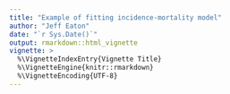 ```yaml
---
title: "Example of fitting incidence-mortality model"
author: "Jeff Eaton"
date: "`r Sys.Date()`"
output: rmarkdown::html_vignette
vignette: >
  %\VignetteIndexEntry{Vignette Title}
  %\VignetteEngine{knitr::rmarkdown}
  %\VignetteEncoding{UTF-8}
---
```


<!-- ```{r setup, include = FALSE} -->
<!-- knitr::opts_chunk$set( -->
<!--   collapse = TRUE, -->
<!--   comment = "#>" -->
<!-- ) -->
<!-- ``` -->

<!-- This vignette is a working document to illustrate the basic tools of the analysis. -->

<!-- ## Load data  -->

<!-- Prepped cohort datasets are stored separately in the `alphaepisdata` package. Load this package to access the data sets. -->

<!-- ```{r load data} -->
<!-- devtools::load_all("~/Documents/Code/R/alphaepisdata", export_all=FALSE) -->
<!-- devtools::load_all() -->

<!-- ## Load individual, residences, and HIV tests datasets -->
<!-- data(alpha_ind, alpha_res, alpha_hiv) -->

<!-- hiv <- subset(alpha_hiv, type %in% c("survey", "self report") & !is.na(result) & !is.na(testdate)) -->
<!-- res <- alpha_res -->
<!-- ind <- alpha_ind -->

<!-- ``` -->

<!-- The `prepare.stan.data()` function sets up stan input data for a model fit. Currently,  -->
<!-- the function uses datasets from the global environment, among other greivances which  -->
<!-- should be improved. -->

<!-- ```{r} -->
<!-- rakaif_stand <- prepare.stan.data(c('Rakai', '1975prior451'), 'Female', -->
<!--                                   min.time=1970, max.time=2015, min.age=15, max.age=100, -->
<!--                                   natmxstart.time=1994, artstart.time=2004.5, cohortstart.time=1970, cohortend.time=2015, -->
<!--                                   pen.ord.incrate=1, pen.ord.natmx.time=1, pen.ord.natmx.age=1, pen.ord.art=1, -->
<!--                                   dt=0.2, k.dt=5, nk.art=5, hivonly=FALSE, hivelig=FALSE) -->
<!-- ``` -->

<!-- Call `rstan::sampling()` to fit the model. Usually, I run approximately 4 chains for 500 iterations. This is best done on a cluster. -->

<!-- ```{r, fit model} -->
<!-- fit <- rstan::sampling(alphaepi::stanmodels$le_interact, data=rakaif_stand, -->
<!--                        iter=25, chains=1, chain_id=1, refresh=1) -->
<!-- ``` -->

<!-- The approach to analysis of model outputs is to create an output object and then -->
<!-- call functions to analyse posterior outputs. -->

<!-- ```{r, model outputs} -->
<!-- mod <- list(fit = fit, stand = rakaif_stand) -->
<!-- mx_out <- add.mx(mod) -->

<!-- saveRDS(mod, "fit-example/mod.rds") -->
<!-- ``` -->


<!-- ## Likelihood calculation -->

<!-- 0. A set of parameter inputs -->

<!-- ```{r} -->
<!-- param <- create.param.list(mod$fit) -->
<!-- length(param) # number of resamples -->
<!-- names(param[[13]]) # each has a single sample from joint posterior -->

<!-- p <- param[[13]] -->
<!-- stand <- mod$stand -->
<!-- ```  -->

<!-- 1. Construct arrays for rates -->

<!-- * $\lambda(t, a)$: incidence rate by time and age -->
<!-- * $\mu(t, a)$: non-HIV mortality by time and age -->

<!-- Note: `create.modpred()` is a magic function which illustrates many of these steps in an undocumented way. -->

<!-- ```{r} -->
<!-- incrateMID_time_age <- exp(stand$Xmid_incrate_time %*% p$coef_incrate_time_age %*% t(stand$Xmid_incrate_age)) -->
<!-- natmx_time_age <- exp(stand$X_natmx_time %*% p$coef_natmx_time_age %*% t(stand$X_natmx_age)) -->
<!-- ``` -->

<!-- 2. Calculate cumulative probability of avoiding HIV and survival by cohort -->

<!-- ```{r} -->
<!-- cumavoid_time_age <- exp(-stand$dt*diagCumSum(incrateMID_time_age)) -->
<!-- cumavoidMID_time_age <- cumavoid_time_age[1:(stand$STEPS_time-1), 1:(stand$STEPS_age-1)]*exp(-stand$dt/2*incrateMID_time_age) -->
<!-- natsurv_time_age <- exp(-stand$dt*diagCumSum(exp(stand$Xmid_natmx_time %*% p$coef_natmx_time_age %*% t(stand$Xmid_natmx_age)))) -->
<!-- ``` -->


<!-- ```{r} -->
<!-- m <- create.modpred(p, stand) -->

<!-- calc_phivn(37, 52, death = 0, hivpos = 0, m$cumavoid_time_age, m$natsurv_time_age, m$natmx_time_age) -->

<!-- ## If hivpos = 1, then returns 0 since zero probability that I remained HIV negative -->
<!-- calc_phivn(37, 52, death = 0, hivpos = 1, m$cumavoid_time_age, m$natsurv_time_age, m$natmx_time_age) -->
<!-- ``` -->


<!-- Function `calc_phivsurv()` calculates the probaility of survival for each time step of exposure. The -->
<!-- below calculates someone who tested negative at (time, age) = (10, 15), tested positive at  -->
<!-- (time, age) = (22, 27), and survived to (time, age) = c(32, 37). -->

<!-- ```{r} -->

<!-- calc_phivsurv(tIDX = 10,       # time step of exposure start (last time known negative) -->
<!--               aIDX = 15,       # age index of exposure start -->
<!--               exposeDUR = 12,  # time steps of exposure -->
<!--               exit_tIDX = 32,  # censor time step -->
<!--               m$hivsurv_dur_a0,    # array: probability of surviving by duration and age at infection  -->
<!--               m$hivmxMID_dur_a0,   # array: instantaneous mortality probability at midpoint of time step -->
<!--               m$artrr_MID,         # vector: reduction in HIV mortality by time step -->
<!--               stand$artstart_tIDX, # integer: time step when ART starts -->
<!--               stand$dt)            # real: time step duration -->
<!-- ``` -->

<!-- This has returned a vector of length 12 corresponding to the probability of surving to `t = 32` given  -->
<!-- infection occurred in time step `s0 = 10:21`, respectively. The vector is increasing because the probability -->
<!-- I survive to `t = 32` is greater if infection occurred later (shorter duration of infection between `s0` and `t=32`. -->

<!-- The function `calc_phivp()` calculates the probability of surviving to exit time given the relevant exposure interval. -->
<!-- This integrates the cumulative incidence and survival distributions over the exposure interval. -->
<!-- ```{r} -->
<!-- calc_phivp(exit_tIDX = 32, -->
<!--            exit_aIDX = 37, -->
<!--            expose_tIDX = 10, -->
<!--            expose_aIDX = 15, -->
<!--            expose_DUR = 12,  -->
<!--            death = 1, -->
<!--            m$cumavoidMID_time_age, -->
<!--            m$incrateMID_time_age, -->
<!--            m$hivsurv_dur_a0,  -->
<!--            m$hivmx_dur_a0, -->
<!--            m$hivmxMID_dur_a0, -->
<!--            m$artrr, -->
<!--            m$artrr_MID, -->
<!--            stand$artstart_tIDX,  -->
<!--            m$natsurv_time_age, -->
<!--            m$natmx_time_age, -->
<!--            stand$dt) -->
<!-- ``` -->
